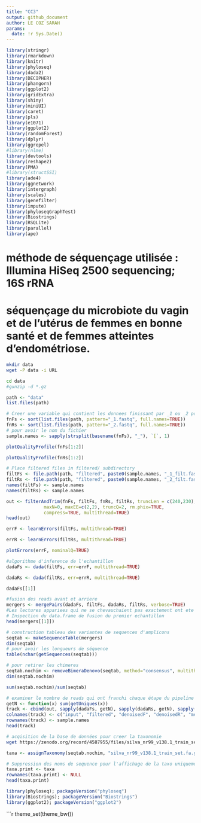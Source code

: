 ```yaml
---
title: "CC3"
output: github_document
author: LE COZ SARAH
params:
  date: !r Sys.Date()
---
```

```r
library(stringr)
library(rmarkdown)
library(knitr)
library(phyloseq)
library(dada2)
library(DECIPHER)
library(phangorn)
library(ggplot2)
library(gridExtra)
library(shiny)
library(miniUI)
library(caret)
library(pls)
library(e1071)
library(ggplot2)
library(randomForest)
library(dplyr)
library(ggrepel)
#library(nlme)
library(devtools)
library(reshape2)
library(PMA)
#library(structSSI)
library(ade4)
library(ggnetwork)
library(intergraph)
library(scales)
library(genefilter)
library(impute)
library(phyloseqGraphTest)
library(Biostrings)
library(RSQLite)
library(parallel)
library(ape)
```

# méthode de séquençage utilisée : Illumina HiSeq 2500 sequencing; 16S rRNA
# séquençage du microbiote du vagin et de l'utérus de femmes en bonne santé et de femmes atteintes d'endométriose.

```bash
mkdir data
wget -P data -i URL
```

```bash
cd data
#gunzip -d *.gz
```

```r
path <- "data"
list.files(path)
```

```r
# Creer une variable qui contient les donnees finissant par _1 ou _2 pour les trier par ordre alphabetique
fnFs <- sort(list.files(path, pattern="_1.fastq", full.names=TRUE))
fnRs <- sort(list.files(path, pattern="_2.fastq", full.names=TRUE))
# pour avoir le nom du fichier
sample.names <- sapply(strsplit(basename(fnFs), "_"), `[`, 1)
```

```r
plotQualityProfile(fnFs[1:2])
```


```r
plotQualityProfile(fnRs[1:2])
```

```r
# Place filtered files in filtered/ subdirectory
filtFs <- file.path(path, "filtered", paste0(sample.names, "_1_filt.fastq"))
filtRs <- file.path(path, "filtered", paste0(sample.names, "_2_filt.fastq"))
names(filtFs) <- sample.names
names(filtRs) <- sample.names
```

```r
out <- filterAndTrim(fnFs, filtFs, fnRs, filtRs, truncLen = c(240,230), trimLeft = c(21,21),
              maxN=0, maxEE=c(2,2), truncQ=2, rm.phix=TRUE,
              compress=TRUE, multithread=TRUE)
head(out)
```

```r
errF <- learnErrors(filtFs, multithread=TRUE)
```

```r
errR <- learnErrors(filtRs, multithread=TRUE)
```

```r
plotErrors(errF, nominalQ=TRUE)
```

```r
#algorithme d'inference de l'echantillon
dadaFs <- dada(filtFs, err=errF, multithread=TRUE)
```

```r
dadaRs <- dada(filtRs, err=errR, multithread=TRUE)
```

```r
dadaFs[[1]]
```

```r
#fusion des reads avant et arriere
mergers <- mergePairs(dadaFs, filtFs, dadaRs, filtRs, verbose=TRUE)
#Les lectures appariees qui ne se chevauchaient pas exactement ont ete supprimees par mergePairs, ce qui a permis de reduire davantage les resultats errones.
# Inspection du data.frame de fusion du premier echantillon
head(mergers[[1]])
```

```r
# construction tableau des variantes de sequences d'amplicons
seqtab <- makeSequenceTable(mergers)
dim(seqtab)
# pour avoir les longueurs de séquence
table(nchar(getSequences(seqtab)))
```

```r
# pour retirer les chimeres
seqtab.nochim <- removeBimeraDenovo(seqtab, method="consensus", multithread=TRUE, verbose=TRUE)
dim(seqtab.nochim)
```

```r
sum(seqtab.nochim)/sum(seqtab)
```

```r
# examiner le nombre de reads qui ont franchi chaque étape du pipeline
getN <- function(x) sum(getUniques(x))
track <- cbind(out, sapply(dadaFs, getN), sapply(dadaRs, getN), sapply(mergers, getN), rowSums(seqtab.nochim))
colnames(track) <- c("input", "filtered", "denoisedF", "denoisedR", "merged", "nonchim")
rownames(track) <- sample.names
head(track)
```

```bash
# acqisition de la base de données pour creer la taxonomie
wget https://zenodo.org/record/4587955/files/silva_nr99_v138.1_train_set.fa.gz?download=1
```

```r
taxa <- assignTaxonomy(seqtab.nochim, "silva_nr99_v138.1_train_set.fa.gz?download=1", multithread=TRUE)
```

```r
# Suppression des noms de sequence pour l'affichage de la taxo uniquement
taxa.print <- taxa
rownames(taxa.print) <- NULL
head(taxa.print)
```

```r
library(phyloseq); packageVersion("phyloseq")
library(Biostrings); packageVersion("Biostrings")
library(ggplot2); packageVersion("ggplot2")
```

```r
theme_set(theme_bw())